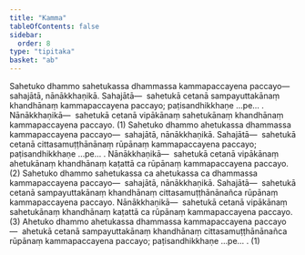 ```yaml
---
title: "Kamma"
tableOfContents: false
sidebar:
  order: 8
type: "tipitaka"
basket: "ab"
---
```



<DynamicBreadcrumb />

<Division number="111">

<Paragraph number="302">
Sahetuko dhammo sahetukassa dhammassa kammapaccayena paccayo—  sahajātā, nānākkhaṇikā. <Emphasis>Sahajātā</Emphasis>—  sahetukā cetanā sampayuttakānaṃ khandhānaṃ kammapaccayena paccayo; paṭisandhikkhaṇe …pe… . <Emphasis>Nānākkhaṇikā</Emphasis>—  sahetukā cetanā vipākānaṃ sahetukānaṃ khandhānaṃ kammapaccayena paccayo. (1)
</Paragraph>

<Paragraph number="303">
Sahetuko dhammo ahetukassa dhammassa kammapaccayena paccayo—  sahajātā, nānākkhaṇikā. <Emphasis>Sahajātā</Emphasis>—  sahetukā cetanā cittasamuṭṭhānānaṃ rūpānaṃ kammapaccayena paccayo; paṭisandhikkhaṇe …pe… . <Emphasis>Nānākkhaṇikā</Emphasis>—  sahetukā cetanā vipākānaṃ ahetukānaṃ khandhānaṃ kaṭattā ca rūpānaṃ kammapaccayena paccayo. (2)
</Paragraph>

<Paragraph number="304">
Sahetuko dhammo sahetukassa ca ahetukassa ca dhammassa kammapaccayena paccayo—  sahajātā, nānākkhaṇikā. <Emphasis>Sahajātā</Emphasis>—  sahetukā cetanā sampayuttakānaṃ khandhānaṃ cittasamuṭṭhānānañca rūpānaṃ kammapaccayena paccayo. <Emphasis>Nānākkhaṇikā</Emphasis>—  sahetukā cetanā vipākānaṃ sahetukānaṃ khandhānaṃ kaṭattā ca rūpānaṃ kammapaccayena paccayo. (3)
</Paragraph>

<Paragraph number="305">
Ahetuko dhammo ahetukassa dhammassa kammapaccayena paccayo—  ahetukā cetanā sampayuttakānaṃ khandhānaṃ cittasamuṭṭhānānañca rūpānaṃ kammapaccayena paccayo; paṭisandhikkhaṇe …pe… . (1)
</Paragraph>
</Division>